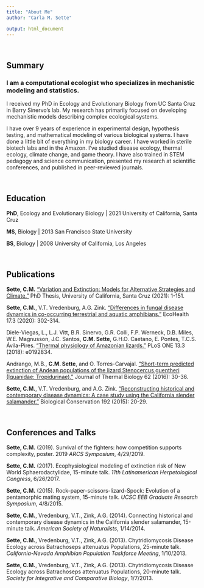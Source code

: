 ```yaml
---
title: "About Me"
author: "Carla M. Sette"

output: html_document
---
```

<p>&nbsp;</p>
## Summary ##
### I am a computational ecologist who specializes in mechanistic modeling and statistics.
I received my PhD in Ecology and Evolutionary Biology from UC Santa Cruz in Barry Sinervo's lab. My research has primarily focused on developing mechanistic models describing complex ecological systems.

I have over 9 years of experience in experimental design, hypothesis testing, and mathematical modeling of various biological systems. I have done a little bit of everything in my biology career. I have worked in sterile biotech labs  and in the Amazon. I've studied disease ecology, thermal ecology, climate change, and game theory. I have also trained in STEM pedagogy and science communication, presented my research at scientific conferences, and published in peer-reviewed journals. 

<p>&nbsp;</p>
## Education ##
**PhD**, Ecology and Evolutionary Biology | 2021
University of California, Santa Cruz

**MS**, Biology | 2013
San Francisco State University

**BS**, Biology | 2008
University of California, Los Angeles

<p>&nbsp;</p>
## Publications ##
**Sette, C.M.** ["Variation and Extinction: Models for Alternative Strategies and Climate."](https://escholarship.org/content/qt5mw8939m/qt5mw8939m.pdf) PhD Thesis, University of California, Santa Cruz (2021): 1-151.

**Sette, C.M.**, V.T. Vredenburg, A.G. Zink. ["Differences in fungal disease dynamics in co-occurring terrestrial and aquatic amphibians."](https://link.springer.com/article/10.1007/s10393-020-01501-z) EcoHealth 17.3 (2020): 302-314.

Diele-Viegas, L., L.J. Vitt, B.R. Sinervo, G.R. Colli, F.P. Werneck, D.B. Miles, W.E. Magnusson, J.C. Santos, **C.M. Sette**, G.H.O. Caetano, E. Pontes, T.C.S. Ávila-Pires. [“Thermal physiology of Amazonian lizards."](https://journals.plos.org/plosone/article?id=10.1371/journal.pone.0192834) PLoS ONE 13.3 (2018): e0192834.

Andrango, M.B., **C.M. Sette**, and O. Torres-Carvajal. ["Short-term predicted extinction of Andean populations of the lizard Stenocercus guentheri (Iguanidae: Tropidurinae)."](https://www.sciencedirect.com/science/article/abs/pii/S0306456515302011) Journal of Thermal Biology 62 (2016): 30-36. 

**Sette, C.M.**, V.T. Vredenburg, and A.G. Zink. ["Reconstructing historical and contemporary disease dynamics: A case study using the California slender salamander."](https://www.sciencedirect.com/science/article/abs/pii/S0006320715300896) Biological Conservation 192 (2015): 20-29.


<p>&nbsp;</p>
## Conferences and Talks ##
**Sette, C.M.** (2019). Survival of the fighters: how competition supports complexity, poster. 2019 _ARCS Symposium_, 4/29/2019.

**Sette, C.M.** (2017). Ecophysiological modeling of extinction risk of New World Sphaerodactylidae, 15-minute talk. _11th Latinamerican Herpetological Congress_, 6/26/2017.

**Sette, C.M.** (2015). Rock-paper-scissors-lizard-Spock: Evolution of a pentamorphic mating system, 15-minute talk. _UCSC EEB Graduate Research Symposium_, 4/8/2015.

**Sette, C.M.**, Vredenburg, V.T., Zink, A.G. (2014). Connecting historical and contemporary disease dynamics in the California slender salamander, 15-minute talk. _American Society of Naturalists_, 1/14/2014.

**Sette, C.M.**, Vredenburg, V.T., Zink, A.G. (2013). Chytridiomycosis Disease Ecology across Batrachoseps attenuatus Populations, 25-minute talk. _California-Nevada Amphibian Population Taskforce Meeting_, 1/10/2013.

**Sette, C.M.**, Vredenburg, V.T., Zink, A.G. (2013). Chytridiomycosis Disease Ecology across Batrachoseps attenuatus Populations, 20-minute talk. _Society for Integrative and Comparative Biology_, 1/7/2013.
